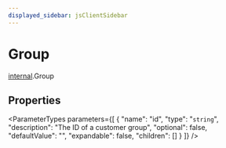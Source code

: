 ```yaml
---
displayed_sidebar: jsClientSidebar
---
```



# Group

[internal](../../modules/internal.mdx).Group

## Properties

<ParameterTypes parameters={[
  {
    "name": "id",
    "type": "`string`",
    "description": "The ID of a customer group",
    "optional": false,
    "defaultValue": "",
    "expandable": false,
    "children": []
  }
]} />
